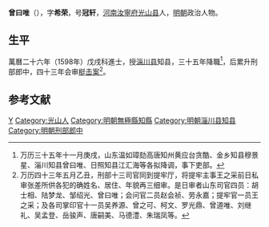 '''曾曰唯'''（{{bd|？||？|catIdx=}}），字'''希荣'''，号'''冠轩'''，[[河南|河南]][[汝寧府|汝寧府]][[光山县|光山县]]人，[[明朝|明朝]]政治人物。

== 生平 ==
萬曆二十六年（1598年）戊戌科進士，授[[淄川县|淄川县]]知县，三十五年降職<ref>万历三十五年十一月庚戌，山东温如璋劾高唐知州黄应台贪酷、金乡知县穆景星、淄川知县曾曰唯、日照知县江汇海等各拟降调，事下吏部。</ref>，后累升刑部郎中，四十三年会审[[梃击案|梃击案]]<ref>万历四十三年五月乙丑，刑部十三司官同到提牢厅，将提牢主事王之采前日私审张差所供各犯的确姓名、居住、年貌再三细审。是日审者山东司官四员：胡士相、陆梦龙、邹绍光、曾曰唯；会问官二员赵会祯、劳永嘉；提牢官一员王之采；及各司掌印官十一员吴养源、曾之可、柯文、罗光鼎、曾道唯、刘继礼、吴孟登、岳骏声、唐嗣美、马德澧、朱瑞凤等。</ref>。

==参考文献==
{{reflist}}

{{start box}}
{{s-off}}
{{s-before|[[張士濂|張士濂]]}}
{{s-title|明朝無極縣知縣|1610年－1612年}}
{{s-after|[[周敬止|周敬止]]}}
{{end box}}

{{萬曆二十六年戊戌科殿試金榜}}

{{Authority control}}

{{DEFAULTSORT:}}
[[Category:曾姓|Y]]
[[Category:光山人|Category:光山人]]
[[Category:明朝無極縣知縣|Category:明朝無極縣知縣]]
[[Category:明朝淄川县知县|Category:明朝淄川县知县]]
[[Category:明朝刑部郎中|Category:明朝刑部郎中]]